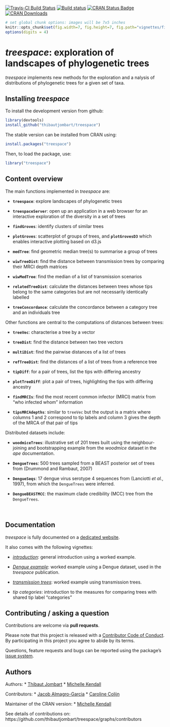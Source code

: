 [![Travis-CI Build Status](https://travis-ci.org/thibautjombart/treespace.png?branch=master)](https://travis-ci.org/thibautjombart/treespace)
[![Build status](https://ci.appveyor.com/api/projects/status/klr8khh1ieb26rh4/branch/master?svg=true)](https://ci.appveyor.com/project/thibautjombart/treespace/branch/master)
[![CRAN Status Badge](http://www.r-pkg.org/badges/version/treespace)](https://cran.r-project.org/package=treespace)
[![CRAN Downloads](https://cranlogs.r-pkg.org/badges/treespace)](https://cran.r-project.org/package=treespace)


```r
# set global chunk options: images will be 7x5 inches
knitr::opts_chunk$set(fig.width=7, fig.height=7, fig.path="vignettes/figs/", cache=FALSE)
options(digits = 4)
```

*treespace*: exploration of landscapes of phylogenetic trees
============================================================

*treespace* implements new methods for the exploration and a nalysis of
distributions of phylogenetic trees for a given set of taxa.


Installing *treespace*
-------------
To install the development version from github:
```r
library(devtools)
install_github("thibautjombart/treespace")
```

The stable version can be installed from CRAN using:
```r
install.packages("treespace")
```

Then, to load the package, use:
```r
library("treespace")
```


Content overview
----------------

The main functions implemented in *treespace* are:

* __`treespace`__: explore landscapes of phylogenetic trees

* __`treespaceServer`__: open up an application in a web browser for an
  interactive exploration of the diversity in a set of trees

* __`findGroves`__: identify clusters of similar trees

* __`plotGroves`__: scatterplot of groups of trees, and __`plotGrovesD3`__ which
  enables interactive plotting based on d3.js

* __`medTree`__: find geometric median tree(s) to summarise a group of trees

* __`wiwTreeDist`__: find the distance between transmission trees by comparing their MRCI depth matrices

* __`wiwMedTree`__: find the median of a list of transmission scenarios

* __`relatedTreeDist`__: calculate the distances between trees whose tips belong to the same categories but are not necessarily identically labelled

* __`treeConcordance`__: calculate the concordance between a category tree and an individuals tree


Other functions are central to the computations of distances between trees:

* __`treeVec`__: characterise a tree by a vector

* __`treeDist`__: find the distance between two tree vectors

* __`multiDist`__: find the pairwise distances of a list of trees

* __`refTreeDist`__: find the distances of a list of trees from a reference tree

* __`tipDiff`__: for a pair of trees, list the tips with differing ancestry

* __`plotTreeDiff`__: plot a pair of trees, highlighting the tips with differing
  ancestry

* __`findMRCIs`__: find the most recent common infector (MRCI) matrix from "who infected whom" information

* __`tipsMRCAdepths`__: similar to `treeVec` but the output is a matrix where columns 1 and 2 correspond to tip labels and column 3 gives the depth of the MRCA of that pair of tips


Distributed datasets include:

* __`woodmiceTrees`__: illustrative set of 201 trees built using the
  neighbour-joining and bootstrapping example from the *woodmice* dataset in the
  *ape* documentation.

* __`DengueTrees`__: 500 trees sampled from a BEAST posterior set of trees from
  (Drummond and Rambaut, 2007)

* __`DengueSeqs`__: 17 dengue virus serotype 4 sequences from (Lanciotti *et
  al.*, 1997), from which the `DengueTrees` were inferred.

* __`DengueBEASTMCC`__: the maximum clade credibility (MCC) tree from the
  `DengueTrees`.




<br>

Documentation
-------------

*treespace* is fully documented on a [dedicated
 website](https://thibautjombart.github.io/treespace/). 

It also comes with the following vignettes:

-
  [*introduction*](https://thibautjombart.github.io/treespace/articles/introduction.html):
  general introduction using a worked example.

- [*Dengue
  example*](https://thibautjombart.github.io/treespace/articles/DengueVignette.html):
  worked example using a Dengue dataset, used in the *treespace* publication.

- [*transmission
  trees*](https://thibautjombart.github.io/treespace/articles/TransmissionTreesVignette.html):
  worked example using transmission trees.
  
- *tip categories*: introduction to the measures for comparing trees with shared tip label "categories"




Contributing / asking a question
--------------------------------
Contributions are welcome via **pull requests**.

Please note that this project is released with a [Contributor Code of
Conduct](CONDUCT.md). By participating in this project you agree to abide by its
terms.

Questions, feature requests and bugs can be reported using the package's [issue
system](https://github.com/thibautjombart/treespace/issues).




Authors
-------
Authors:
* [Thibaut Jombart](https://sites.google.com/site/thibautjombart/)
* [Michelle Kendall](http://www.imperial.ac.uk/people/m.kendall)

Contributors:
* [Jacob Almagro-Garcia](http://www.well.ox.ac.uk/jacob-almagro-garcia)
* [Caroline Colijn](http://www.imperial.ac.uk/people/c.colijn)

Maintainer of the CRAN version:
* [Michelle Kendall](http://www.imperial.ac.uk/people/m.kendall)



See details of contributions on: <br>
https://github.com/thibautjombart/treespace/graphs/contributors

